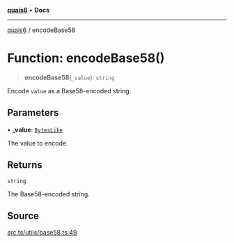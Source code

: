 [**quais6**](../README.md) • **Docs**

***

[quais6](../globals.md) / encodeBase58

# Function: encodeBase58()

> **encodeBase58**(`_value`): `string`

Encode `value` as a Base58-encoded string.

## Parameters

• **\_value**: [`BytesLike`](../type-aliases/BytesLike.md)

The value to encode.

## Returns

`string`

The Base58-encoded string.

## Source

[src.ts/utils/base58.ts:49](https://github.com/dominant-strategies/quais-6.js/blob/aca1855329c3946c627ab7f16ac5304cea7d20c5/src.ts/utils/base58.ts#L49)
